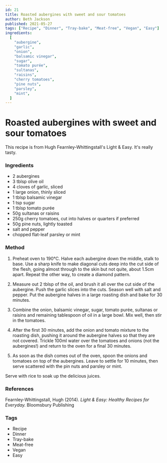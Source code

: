 ```yaml
---
id: 21
title: Roasted aubergines with sweet and sour tomatoes
author: Beth Jackson
published: 2021-05-27
tags: ["Recipe", "Dinner", "Tray-bake", "Meat-free", "Vegan", "Easy"]
ingredients:
  [
    "aubergine",
    "garlic",
    "onion",
    "balsamic vinegar",
    "sugar",
    "tomato purée",
    "sultanas",
    "raisins",
    "cherry tomatoes",
    "pine nuts",
    "parsley",
    "mint",
  ]
---
```


# Roasted aubergines with sweet and sour tomatoes

This recipe is from Hugh Fearnley-Whittingstall's Light & Easy. It's really tasty.

### Ingredients

- 2 aubergines
- 3 tblsp olive oil
- 4 cloves of garlic, sliced
- 1 large onion, thinly sliced
- 1 tblsp balsamic vinegar
- 1 tsp sugar
- 1 tblsp tomato purée
- 50g sultanas or raisins
- 250g cherry tomatoes, cut into halves or quarters if preferred
- 50g pine nuts, lightly toasted
- salt and pepper
- chopped flat-leaf parsley or mint

### Method

1. Preheat oven to 190°C. Halve each aubergine down the middle, stalk to base. Use a sharp knife to make diagonal cuts deep into the cut side of the flesh, going almost through to the skin but not quite, about 1.5cm apart. Repeat the other way, to create a diamond pattern.

2. Measure out 2 tblsp of the oil, and brush it all over the cut side of the aubergine. Push the garlic slices into the cuts. Season well with salt and pepper. Put the aubergine halves in a large roasting dish and bake for 30 minutes.

<Timer inputHours={0} inputMinutes={30} inputSeconds={0} />

3. Combine the onion, balsamic vinegar, sugar, tomato purée, sultanas or raisins and remaining tablespoon of oil in a large bowl. Mix well, then stir in the tomatoes.

4. After the first 30 minutes, add the onion and tomato mixture to the roasting dish, pushing it around the aubergine halves so that they are not covered. Trickle 100ml water over the tomatoes and onions (not the aubergines!) and return to the oven for a final 30 minutes.

<Timer inputHours={0} inputMinutes={30} inputSeconds={0} />

5. As soon as the dish comes out of the oven, spoon the onions and tomatoes on top of the aubergines. Leave to settle for 10 minutes, then serve scattered with the pin nuts and parsley or mint.

<Timer inputHours={0} inputMinutes={10} inputSeconds={0} />

Serve with rice to soak up the delicious juices.

### References

Fearnley-Whittingstall, Hugh (2014). _Light & Easy: Healthy Recipes for Everyday._ Bloomsbury Publishing

### Tags

- Recipe
- Dinner
- Tray-bake
- Meat-free
- Vegan
- Easy
